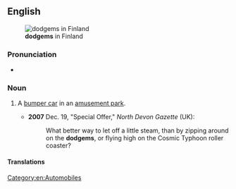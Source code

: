 ==English==
[[File:H2199 Bumper Cars - Autorata C.JPG|thumb|right|'''dodgems''' in Finland]]

===Pronunciation===
* {{a|UK}} {{IPA|en|/ˈdɒd͡ʒ.əm/}}

===Noun===
{{en-noun}}

# {{lb|en|British}} A [[bumper car]] in an [[amusement park]].
#* '''2007''' Dec. 19, "Special Offer," ''North Devon Gazette'' (UK):
#*: What better way to let off a little steam, than by zipping around on the '''dodgems''', or flying high on the Cosmic Typhoon roller coaster?

====Translations====
{{trans-see|dodgem|bumper car}}

[[Category:en:Automobiles]]